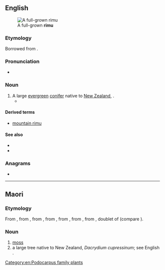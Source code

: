 {{also|rìmù}}
==English==
[[File:Rimu-Waitakere.jpg|thumb|A full-grown '''rimu''']]

===Etymology===
Borrowed from {{bor|en|mi|rimu}}.

===Pronunciation===
* {{IPA|/ˈɹiːmuː/|lang=en}}

===Noun===
{{en-noun|s|rimu}}

# A large [[evergreen]] [[conifer]] native to [[New Zealand]], {{taxlink|Dacrydium cupressinum|species|noshow=1}}.
#* {{quote-journal|2009|January 31|Susan Gough Henly|Paddling in New Zealand’s nirvana|Toronto Star|url=http://www.thestar.com/Travel/article/578669
|passage=Leaving the kayaks at Onetahuti Beach, Maori for “to run along the sand,” we amble along the beach before climbing over a lush headland, dense with kawa kawa trees, '''rimu''' pine, silver ferns and flowering tea-trees, to view the sweeping beach in front of the Awaroa estuary.}}

====Derived terms====
* [[mountain rimu]]

====See also====
* {{pedia|Rimu (tree)}}
* {{specieslite|Dacrydium cupressum}}

===Anagrams===
* {{anagrams|en|a=imru|Muir|Rumi|muri}}

[[Category:en:Podocarpus family plants]]

----

==Maori==

===Etymology===
From {{etyl|poz-pep-pro|mi}} {{m|poz-pep-pro|*rimu}}, from {{etyl|poz-pnp-pro|mi}} {{m|poz-pnp-pro|*rimu}}, from {{etyl|poz-pol-pro|mi}} {{m|poz-pol-pro|*rimu}}, from {{etyl|poz-oce-pro|mi}} {{m|poz-oce-pro|*limut}}, from {{etyl|pqe-pro|mi}} {{m|pqe-pro|*limut}}, from {{etyl|poz-cet-pro|mi}} {{m|poz-cet-pro|*limut}}, from {{etyl|poz-pro|mi}} {{m|poz-pro|*limut}}, doublet of {{inh|mi|poz-pro|*lumut}} (compare {{cog|ms|lumut}}).

===Noun===
{{mi-noun}}

# [[moss]] {{gloss|plants of the division [[Bryophyta]]}}
# a large tree native to New Zealand, ''Dacrydium cupressinum''; see English {{m|en|rimu}}.